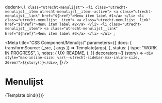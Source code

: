 

  dedent`<ul class="utrecht-menulijst">
        <li class="utrecht-menulijst__item utrecht-menulijst__item--active">
          <a class="utrecht-menulijst__link" href="${href}">Menu item label #1</a>
        </li>
        <li class="utrecht-menulijst__item">
          <a class="utrecht-menulijst__link" href="${href}">Menu item label #2</a>
        </li>
         <li class="utrecht-menulijst__item">
          <a class="utrecht-menulijst__link" href="${href}">Menu item label #3</a>
        </li>
    </ul>
`;

<Meta
  title="CSS Component/Menulijst"
  parameters={{
    docs: {
      transformSource: (_src, { args }) => Template(args),
    },
    status: {
      type: "WORK IN PROGRESS",
    },
    notes: {
      UX: README,
    },
  }}
  decorators={[
    (story) => `<div style="max-inline-size: var(--utrecht-sidebar-max-inline-size, 20rem)">${story()}</div>`,
  ]}
/>

# Menulijst

<Canvas>
  <Story name="menulijst">{Template.bind({})}</Story>
</Canvas>

<ArgsTable story="menulijst" />
